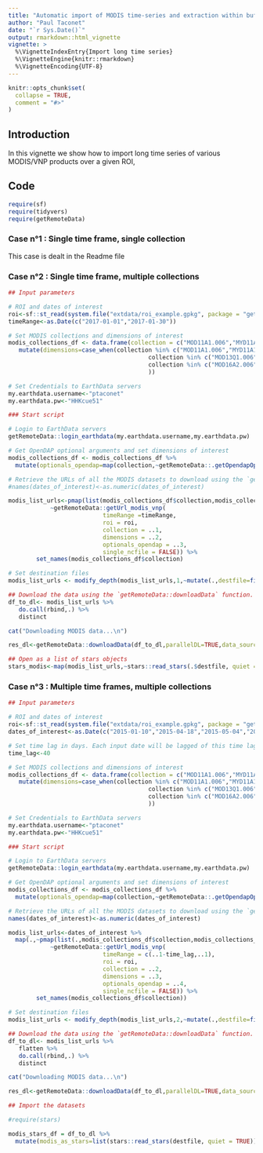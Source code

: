 ```yaml
---
title: "Automatic import of MODIS time-series and extraction within buffers around sampling points"
author: "Paul Taconet"
date: "`r Sys.Date()`"
output: rmarkdown::html_vignette
vignette: >
  %\VignetteIndexEntry{Import long time series}
  %\VignetteEngine{knitr::rmarkdown}
  %\VignetteEncoding{UTF-8}
---
```


```r
knitr::opts_chunk$set(
  collapse = TRUE,
  comment = "#>"
)
```

## Introduction

In this vignette we show how to import long time series of various MODIS/VNP products over a given ROI, 

## Code

```r
require(sf)
require(tidyvers)
require(getRemoteData)
```

### Case n°1 : Single time frame, single collection

This case is dealt in the Readme file

### Case n°2 : Single time frame, multiple collections

```r
## Input parameters

# ROI and dates of interest
roi<-sf::st_read(system.file("extdata/roi_example.gpkg", package = "getRemoteData"),quiet=TRUE)
timeRange<-as.Date(c("2017-01-01","2017-01-30"))

# Set MODIS collections and dimensions of interest
modis_collections_df <- data.frame(collection = c("MOD11A1.006","MYD11A1.006","MOD11A2.006","MYD11A2.006","MOD13Q1.006","MYD13Q1.006","MOD16A2.006","MYD16A2.006"),stringsAsFactors = F) %>%
   mutate(dimensions=case_when(collection %in% c("MOD11A1.006","MYD11A1.006","MOD11A2.006","MYD11A2.006") ~ list(c("LST_Day_1km","LST_Night_1km")),
                                        collection %in% c("MOD13Q1.006","MYD13Q1.006") ~ list(c("_250m_16_days_NDVI","_250m_16_days_EVI")),
                                        collection %in% c("MOD16A2.006","MYD16A2.006") ~ list(c("ET_500m"))
                                        ))

# Set Credentials to EarthData servers
my.earthdata.username<-"ptaconet"
my.earthdata.pw<-"HHKcue51"

### Start script

# Login to EarthData servers
getRemoteData::login_earthdata(my.earthdata.username,my.earthdata.pw)

# Get OpenDAP optional arguments and set dimensions of interest
modis_collections_df <- modis_collections_df %>% 
  mutate(optionals_opendap=map(collection,~getRemoteData::.getOpendapOptArguments_modis_vnp(roi = roi,collection = .,modisTile = modis_tile)))

# Retrieve the URLs of all the MODIS datasets to download using the `getRemoteData::getUrl_modis_vnp` function. Output is a list
#names(dates_of_interest)<-as.numeric(dates_of_interest)

modis_list_urls<-pmap(list(modis_collections_df$collection,modis_collections_df$dimensions,modis_collections_df$optionals_opendap),
            ~getRemoteData::getUrl_modis_vnp(
                           timeRange =timeRange,
                           roi = roi,
                           collection = ..1,
                           dimensions = ..2,
                           optionals_opendap = ..3,
                           single_ncfile = FALSE)) %>%
        set_names(modis_collections_df$collection)

# Set destination files
modis_list_urls <- modify_depth(modis_list_urls,1,~mutate(.,destfile=file.path(getwd(),substr(.$name,1,11),.$name)))

## Download the data using the `getRemoteData::downloadData` function.
df_to_dl<- modis_list_urls %>%
   do.call(rbind,.) %>%
   distinct

cat("Downloading MODIS data...\n")

res_dl<-getRemoteData::downloadData(df_to_dl,parallelDL=TRUE,data_source="earthdata")

## Open as a list of stars objects
stars_modis<-map(modis_list_urls,~stars::read_stars(.$destfile, quiet = TRUE))

```

### Case n°3 : Multiple time frames, multiple collections

```r
## Input parameters

# ROI and dates of interest
roi<-sf::st_read(system.file("extdata/roi_example.gpkg", package = "getRemoteData"),quiet=TRUE)
dates_of_interest<-as.Date(c("2015-01-10","2015-04-18","2015-05-04","2015-10-29","2016-02-13","2016-05-22","2016-08-06","2016-11-18","2017-01-14","2017-05-24","2017-07-16","2017-08-10","2017-11-03"))

# Set time lag in days. Each input date will be lagged of this time lag
time_lag<-40

# Set MODIS collections and dimensions of interest
modis_collections_df <- data.frame(collection = c("MOD11A1.006","MYD11A1.006","MOD11A2.006","MYD11A2.006","MOD13Q1.006","MYD13Q1.006","MOD16A2.006","MYD16A2.006"),stringsAsFactors = F) %>%
   mutate(dimensions=case_when(collection %in% c("MOD11A1.006","MYD11A1.006","MOD11A2.006","MYD11A2.006") ~ list(c("LST_Day_1km","LST_Night_1km")),
                                        collection %in% c("MOD13Q1.006","MYD13Q1.006") ~ list(c("_250m_16_days_NDVI","_250m_16_days_EVI")),
                                        collection %in% c("MOD16A2.006","MYD16A2.006") ~ list(c("ET_500m"))
                                        ))

# Set Credentials to EarthData servers
my.earthdata.username<-"ptaconet"
my.earthdata.pw<-"HHKcue51"

### Start script

# Login to EarthData servers
getRemoteData::login_earthdata(my.earthdata.username,my.earthdata.pw)

# Get OpenDAP optional arguments and set dimensions of interest
modis_collections_df <- modis_collections_df %>% 
  mutate(optionals_opendap=map(collection,~getRemoteData::.getOpendapOptArguments_modis_vnp(roi = roi,collection = .,modisTile = modis_tile)))

# Retrieve the URLs of all the MODIS datasets to download using the `getRemoteData::getUrl_modis_vnp` function. Output is a list
names(dates_of_interest)<-as.numeric(dates_of_interest)

modis_list_urls<-dates_of_interest %>%
  map(.,~pmap(list(.,modis_collections_df$collection,modis_collections_df$dimensions,modis_collections_df$optionals_opendap),
            ~getRemoteData::getUrl_modis_vnp(
                           timeRange = c(..1-time_lag,..1),
                           roi = roi,
                           collection = ..2,
                           dimensions = ..3,
                           optionals_opendap = ..4,
                           single_ncfile = FALSE)) %>%
        set_names(modis_collections_df$collection))

# Set destination files
modis_list_urls <- modify_depth(modis_list_urls,2,~mutate(.,destfile=file.path(getwd(),substr(.$name,1,11),.$name)))

## Download the data using the `getRemoteData::downloadData` function.
df_to_dl<- modis_list_urls %>%
   flatten %>%
   do.call(rbind,.) %>%
   distinct

cat("Downloading MODIS data...\n")

res_dl<-getRemoteData::downloadData(df_to_dl,parallelDL=TRUE,data_source="earthdata")

## Import the datasets

#require(stars)

modis_stars_df = df_to_dl %>%
  mutate(modis_as_stars=list(stars::read_stars(destfile, quiet = TRUE)))

```

